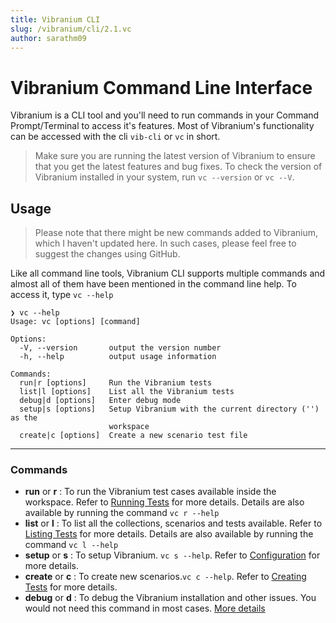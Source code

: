 ```yaml
---
title: Vibranium CLI
slug: /vibranium/cli/2.1.vc
author: sarathm09
---
```


# Vibranium Command Line Interface

Vibranium is a CLI tool and you'll need to run commands in your Command Prompt/Terminal to access it's features. Most of Vibranium's functionality can be accessed with the cli `vib-cli` or `vc` in short.

> Make sure you are running the latest version of Vibranium to ensure that you get the latest features and bug fixes. To check the version of Vibranium installed in your system, run `vc --version` or `vc --V`.

## Usage

> Please note that there might be new commands added to Vibranium, which I haven't updated here. In such cases, please feel free to suggest the changes using GitHub.

Like all command line tools, Vibranium CLI supports multiple commands and almost all of them have been mentioned in the command line help. To access it, type `vc --help`

```shell
❯ vc --help   
Usage: vc [options] [command]

Options:
  -V, --version       output the version number
  -h, --help          output usage information

Commands:
  run|r [options]     Run the Vibranium tests
  list|l [options]    List all the Vibranium tests
  debug|d [options]   Enter debug mode
  setup|s [options]   Setup Vibranium with the current directory ('') as the 
                      workspace
  create|c [options]  Create a new scenario test file
```

---

### Commands

* **run** or **r** : To run the Vibranium test cases available inside the workspace. Refer to [Running Tests](cli/2.4.vc_r.md) for more details. Details are also available by running the command `vc r --help`
* **list** or **l** : To list all the collections, scenarios and tests available. Refer to [Listing Tests](cli/2.2.vc_l.md) for more details. Details are also available by running the command `vc l --help`
* **setup** or **s** : To setup Vibranium. `vc s --help`. Refer to [Configuration](setup/1.4.configuration.md) for more details.
* **create** or **c** : To create new scenarios.`vc c --help`. Refer to [Creating Tests](cli/2.3.vc_c.md) for more details.
* **debug** or **d** : To debug the Vibranium installation and other issues. You would not need this command in most cases. [More details](/cli/2.5.vc_others.md)